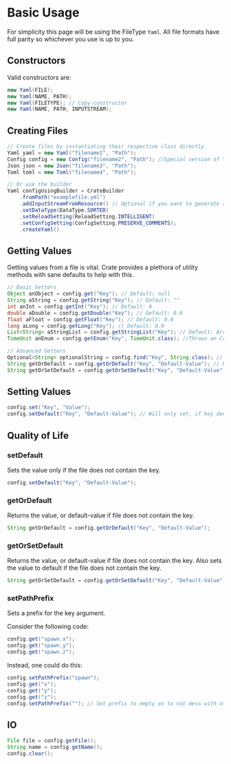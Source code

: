 
# Basic Usage

For simplicity this page will be using the FileType `Yaml`. All file formats have full parity so whichever you use is up to you.

## Constructors

Valid constructors are:
```java
new Yaml(FILE);
new Yaml(NAME, PATH);
new Yaml(FILETYPE); // Copy-constructor
new Yaml(NAME, PATH, INPUTSTREAM);
```

## Creating Files

```java
// Create files by instantiating their respective class directly
Yaml yaml = new Yaml("filename1", "Path");
Config config = new Config("filename2", "Path"); //Special version of YAML
Json json = new Json("filename3", "Path");
Toml toml = new Toml("filename4", "Path");

// Or use the builder
Yaml configUsingBuilder = CrateBuilder
    .fromPath("examplefile.yml")
    .addInputStreamFromResource() // Optional if you want to generate a default config from file
    .setDataType(DataType.SORTED)
    .setReloadSetting(ReloadSetting.INTELLIGENT)
    .setConfigSetting(ConfigSetting.PRESERVE_COMMENTS);
    .createYaml()
```

## Getting Values

Getting values from a file is vital. Crate provides a plethora of utility methods with sane defaults to help with this.

```java
// Basic Getters
Object anObject = config.get("Key"); // Default: null
String aString = config.getString("Key"); // Default: ""
int anInt = config.getInt("Key"); // Default: 0
double aDouble = config.getDouble("Key"); // Default: 0.0
float aFloat = config.getFloat("Key"); // Default: 0.0
long aLong = config.getLong("Key"); // Default: 0.0
List<String> aStringList = config.getStringList("Key"); // Default: ArrayList<String>()
TimeUnit anEnum = config.getEnum("Key", TimeUnit.class); //Throws an CrateValidation / IllegalStateException

// Advanced Getters
Optional<String> optionalString = config.find("Key", String.class); // If a key is not present an empty optional will be returned
String getOrDefault = config.getOrDefault("Key", "Default-Value"); // Returns the value or Default-Value if Key does not exist
String getOrSetDefault = config.getOrSetDefault("Key", "Default-Value"); // Will set and return value, if key does not yet exist in file
```

## Setting Values

```java
config.set("Key", "Value");
config.setDefault("Key", "Default-Value"); // Will only set, if key does not yet exist in file
```

## Quality of Life

### setDefault

Sets the value only if the file does not contain the key.

```java
config.setDefault("Key", "Default-Value");
```

### getOrDefault

Returns the value, or default-value if file does not contain the key.

```java
String getOrDefault = config.getOrDefault("Key", "Default-Value");
```

### getOrSetDefault

Returns the value, or default-value if file does not contain the key. Also sets the value to default if the file does not contain the key.

```java
String getOrSetDefault = config.getOrSetDefault("Key", "Default-Value");
```

### setPathPrefix

Sets a prefix for the key argument.

Consider the following code:
```java
config.get("spawn.x");
config.get("spawn.y");
config.get("spawn.z");
```

Instead, one could do this:
```java
config.setPathPrefix("spawn");
config.get("x");
config.get("y");
config.get("z");
config.setPathPrefix(""); // Set prefix to empty as to not mess with other stuff accessing
```

## IO

```java
File file = config.getFile();
String name = config.getName();
config.clear();
```